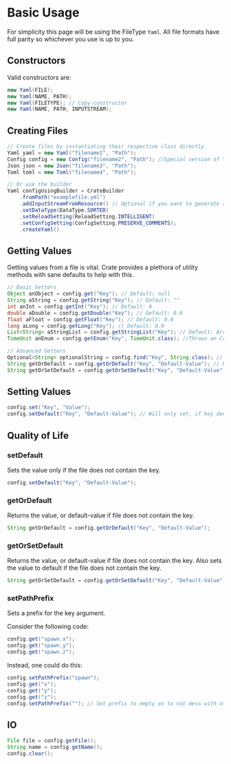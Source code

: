 
# Basic Usage

For simplicity this page will be using the FileType `Yaml`. All file formats have full parity so whichever you use is up to you.

## Constructors

Valid constructors are:
```java
new Yaml(FILE);
new Yaml(NAME, PATH);
new Yaml(FILETYPE); // Copy-constructor
new Yaml(NAME, PATH, INPUTSTREAM);
```

## Creating Files

```java
// Create files by instantiating their respective class directly
Yaml yaml = new Yaml("filename1", "Path");
Config config = new Config("filename2", "Path"); //Special version of YAML
Json json = new Json("filename3", "Path");
Toml toml = new Toml("filename4", "Path");

// Or use the builder
Yaml configUsingBuilder = CrateBuilder
    .fromPath("examplefile.yml")
    .addInputStreamFromResource() // Optional if you want to generate a default config from file
    .setDataType(DataType.SORTED)
    .setReloadSetting(ReloadSetting.INTELLIGENT)
    .setConfigSetting(ConfigSetting.PRESERVE_COMMENTS);
    .createYaml()
```

## Getting Values

Getting values from a file is vital. Crate provides a plethora of utility methods with sane defaults to help with this.

```java
// Basic Getters
Object anObject = config.get("Key"); // Default: null
String aString = config.getString("Key"); // Default: ""
int anInt = config.getInt("Key"); // Default: 0
double aDouble = config.getDouble("Key"); // Default: 0.0
float aFloat = config.getFloat("Key"); // Default: 0.0
long aLong = config.getLong("Key"); // Default: 0.0
List<String> aStringList = config.getStringList("Key"); // Default: ArrayList<String>()
TimeUnit anEnum = config.getEnum("Key", TimeUnit.class); //Throws an CrateValidation / IllegalStateException

// Advanced Getters
Optional<String> optionalString = config.find("Key", String.class); // If a key is not present an empty optional will be returned
String getOrDefault = config.getOrDefault("Key", "Default-Value"); // Returns the value or Default-Value if Key does not exist
String getOrSetDefault = config.getOrSetDefault("Key", "Default-Value"); // Will set and return value, if key does not yet exist in file
```

## Setting Values

```java
config.set("Key", "Value");
config.setDefault("Key", "Default-Value"); // Will only set, if key does not yet exist in file
```

## Quality of Life

### setDefault

Sets the value only if the file does not contain the key.

```java
config.setDefault("Key", "Default-Value");
```

### getOrDefault

Returns the value, or default-value if file does not contain the key.

```java
String getOrDefault = config.getOrDefault("Key", "Default-Value");
```

### getOrSetDefault

Returns the value, or default-value if file does not contain the key. Also sets the value to default if the file does not contain the key.

```java
String getOrSetDefault = config.getOrSetDefault("Key", "Default-Value");
```

### setPathPrefix

Sets a prefix for the key argument.

Consider the following code:
```java
config.get("spawn.x");
config.get("spawn.y");
config.get("spawn.z");
```

Instead, one could do this:
```java
config.setPathPrefix("spawn");
config.get("x");
config.get("y");
config.get("z");
config.setPathPrefix(""); // Set prefix to empty as to not mess with other stuff accessing
```

## IO

```java
File file = config.getFile();
String name = config.getName();
config.clear();
```